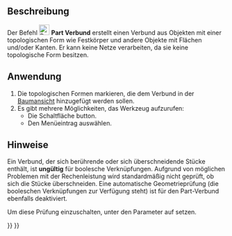 <languages/>

{{Docnav/de
|[[Part_ProjectionOnSurface/de|ProjektionAufOberfläche]]
|[[Part_ExplodeCompound/de|VerbundSprengen]]
|[[Part_Workbench/de|Part]]
|IconL=Part_ProjectionOnSurface.svg
|IconR=Part_ExplodeCompound.svg
|IconC=Workbench_Part.svg
}}

{{GuiCommand/de
|Name=Part Compound‏‎
|Name/de=Part Verbund
|MenuLocation=Part → Verbund → Verbund erstellen
|Workbenches=[[Part_Workbench/de|Part]]
|Version=0.14
|SeeAlso=[[Part_Fuse/de|Part Vereinigen]], [[Part_CompoundFilter/de|Part VerbundFiltern]], [[Part_ExplodeCompound/de|Part VerbundSprengen]]
}}

<span id="Description"></span>
==Beschreibung==

Der Befehl [[Image:Part_Compound.svg|24px]] '''Part Verbund''' erstellt einen Verbund aus Objekten mit einer topologischen Form wie Festkörper und andere Objekte mit Flächen und/oder Kanten. Er kann keine Netze verarbeiten, da sie keine topologische Form besitzen.

<span id="Usage"></span>
==Anwendung==

# Die topologischen Formen markieren, die dem Verbund in der [[Tree_view/de|Baumansicht]] hinzugefügt werden sollen.
# Es gibt mehrere Möglichkeiten, das Werkzeug aufzurufen:
#* Die Schaltfläche {{Button|[[Image:Part_Compound.svg|16px]] [[Part_Compound/de|Verbund erstellen]]}} button.
#* Den Menüeintrag {{MenuCommand|Part → Verbund → Verbund erstellen}} auswählen.

<span id="Notes"></span>
==Hinweise==

Ein Verbund, der sich berührende oder sich überschneidende Stücke enthält, ist '''ungültig''' für boolesche Verknüpfungen. Aufgrund von möglichen Problemen mit der Rechenleistung wird standardmäßig nicht geprüft, ob sich die Stücke überschneiden. Eine automatische Geometrieprüfung (die booleschen Verknüpfungen zur Verfügung steht) ist für den Part-Verbund ebenfalls deaktiviert.

Um diese Prüfung einzuschalten, unter {{MenuCommand|Werkzeuge → Parameter bearbeiten → Einstellungen... → Mod → Teil → PrüfeGeometrie→ RunBOPCheck}} den Parameter auf {{incode|true}} setzen.


{{Docnav/de
|[[Part_ProjectionOnSurface/de|ProjektionAufOberfläche]]
|[[Part_ExplodeCompound/de|VerbundSprengen]]
|[[Part_Workbench/de|Part]]
|IconL=Part_ProjectionOnSurface.svg
|IconR=Part_ExplodeCompound.svg
|IconC=Workbench_Part.svg
}}

{{Part_Tools_navi{{#translation:}}}}
{{Userdocnavi{{#translation:}}}}